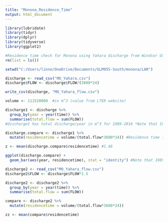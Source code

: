 ```yaml
---
title: "Monona_Residence_Time"
output: html_document
---
```


```r
library(lubridate)
library(tidyr)
library(dplyr)
library(tidyverse)
library(ggplot2)
```

```r
#Residence time check for Monona using Yahara discharge from Windsor USGS gage location with adjusted values accounting for other inflows from 1989-10-01 00:00:00 through 2016-12-31 23:00:00.
rm(list = ls())

setwd("C:/Users/linne/OneDrive/Documents/GLM955-South/monona/LAR")

discharge <- read_csv("MO_Yahara.csv")
discharge$FLOW <- discharge$FLOW/(3600*24)

write_csv(discharge, "MO_Yahara_flow.csv")

volume <- 111520000  #in m^3 (value from LTER website)

discharge1 <- discharge %>%
  group_by(year = year(time)) %>%
  summarise(total.flow = sum(FLOW))
#discharge1 has total discharge/year in m^3 for 1989-2016 *Note that 1989 only starts at Oct. 10.

discharge.compare <- discharge1 %>%
  mutate(residencetime = volume/(total.flow*3600*24)) #Residence time is in years 

z <- mean(discharge.compare$residencetime) #1.46

ggplot(discharge.compare) +
  geom_bar(aes(year, residencetime), stat = "identity") #Note that 1989 only starts at Oct. 10.
```

```r
discharge2 <- read_csv("MO_Yahara_flow.csv") 
discharge2$FLOW <- discharge$FLOW*1.5

discharge2 <- discharge2 %>%
  group_by(year = year(time)) %>%
  summarise(total.flow = sum(FLOW))

compare <- discharge2 %>%
  mutate(residencetime = volume/(total.flow*3600*24))

zz <- mean(compare$residencetime)
```
